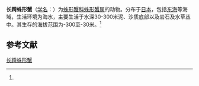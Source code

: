 {{Speciesbox
| name = 长踦蛛形蟹
| status = 
| status_system = 
| image = 
| genus = Latreillia
| species = phalangium
| authority = (de Haan, 1839)<ref name='id11446'>{{cite web| url =http://www.bioinfo.cn/db05/BjdwSpecies.php?action=view&id=11446| title =长踦蛛形蟹| work =《中国动物物种编目数据库》| publisher =中国科学院微生物研究所| author =中国科学院动物研究所| accessdate =2009-04-28| deadurl =yes| archiveurl =https://web.archive.org/web/20160305051236/http://www.bioinfo.cn/db05/BjdwSpecies.php?action=view&id=11446| archivedate =2016-03-05}}</ref>
}}

'''长踦蛛形蟹'''（[[学名|学名]]：{{lang|la|''Latreillia phalangium''}}）为[[蛛形蟹科|蛛形蟹科]][[蛛形蟹属|蛛形蟹属]]的动物。分布于[[日本|日本]]，包括[[东海|东海]]等海域，生活环境为海水，主要生活于水深30-300米泥、沙质底部以及岩石及水草丛中。其生存的海拔范围为-300至-30米。<ref name='id11446'/>

== 参考文献 ==
{{reflist}}

{{Wikispecies|Latreillia phalangium}}
{{Taxonbar|from=Q40489564}}

[[Category:蛛形蟹属|长踦蛛形蟹]]


{{螃蟹小作品}}